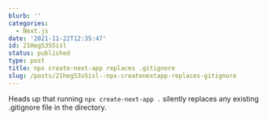 ```yaml
---
blurb: ''
categories:
  - Next.js
date: '2021-11-22T12:35:47'
id: 21Heg53S5isl
status: published
type: post
title: npx create-next-app replaces .gitignore
slug: /posts/21heg53s5isl--npx-createnextapp-replaces-gitignore
---
```


Heads up that running `npx create-next-app .` silently replaces any existing .gitignore file in the directory. 


